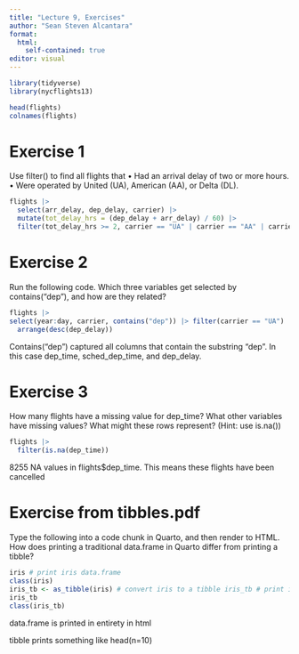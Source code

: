 ```yaml
---
title: "Lecture 9, Exercises"
author: "Sean Steven Alcantara"
format: 
  html:
    self-contained: true
editor: visual
---
```


```r
library(tidyverse)
library(nycflights13)
```

```r
head(flights)
colnames(flights)
```

# Exercise 1

Use filter() to find all flights that • Had an arrival delay of two or more hours. • Were operated by United (UA), American (AA), or Delta (DL).

```r
flights |>
  select(arr_delay, dep_delay, carrier) |>
  mutate(tot_delay_hrs = (dep_delay + arr_delay) / 60) |>
  filter(tot_delay_hrs >= 2, carrier == "UA" | carrier == "AA" | carrier == "DL")
```

# Exercise 2

Run the following code. Which three variables get selected by contains("dep"), and how are they related?

```r
flights |>
select(year:day, carrier, contains("dep")) |> filter(carrier == "UA") |>
  arrange(desc(dep_delay))
```

Contains("dep") captured all columns that contain the substring "dep". In this case dep_time, sched_dep_time, and dep_delay.

# Exercise 3

How many flights have a missing value for dep_time? What other variables have missing values? What might these rows represent? (Hint: use is.na())

```r
flights |>
  filter(is.na(dep_time))
```

8255 NA values in flights\$dep_time. This means these flights have been cancelled

# Exercise from tibbles.pdf

Type the following into a code chunk in Quarto, and then render to HTML. How does printing a traditional data.frame in Quarto differ from printing a tibble?

```r
iris # print iris data.frame
class(iris)
iris_tb <- as_tibble(iris) # convert iris to a tibble iris_tb # print iris tibble
iris_tb
class(iris_tb)
```

data.frame is printed in entirety in html

tibble prints something like head(n=10)
